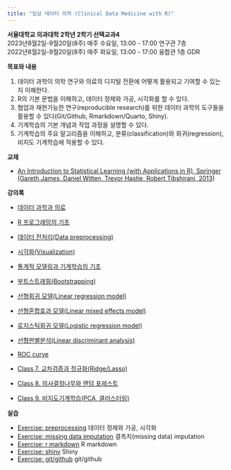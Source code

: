 ```yaml
---
title: "임상 데이터 의학 (Clinical Data Medicine with R)"
---
```


**서울대학교 의과대학 2학년 2학기 선택교과4**\
2023년8월2일-9월20일(8주) 매주 수요일, 13:00 - 17:00 연구관 7층\
2022년8월2일-9월20일(8주) 매주 화요일, 13:00 - 17:00 융합관 1층 GDR

**목표와 내용**

1.  데이터 과학이 의학 연구와 의료의 디지털 전환에 어떻게 활용되고 기여할 수 있는지 이해한다.\
2.  R의 기본 문법을 이해하고, 데이터 정제와 가공, 시각화를 할 수 있다.\
3.  협업과 재현가능한 연구(reproducible research)를 위한 데이터 과학의 도구들을 활용할 수 있다(Git/Github, Rmarkdown/Quarto, Shiny).\
4.  기계학습의 기본 개념과 작업 과정을 설명할 수 있다.\
5.  기계학습의 주요 알고리즘을 이해하고, 분류(classification)와 회귀(regression), 비지도 기계학습에 적용할 수 있다.

**교재**

-   [An Introduction to Statistical Learning (with Applications in R), Springer (Gareth James, Daniel Witten, Trevor Hastie, Robert Tibshirani, 2013)](https://www-bcf.usc.edu/~gareth/ISL/)

**강의록**

-   [데이터 과학과 의료](Intro.html)

-   [R 프로그래밍의 기초](R_basics.html)

-   [데이터 전처리(Data preprocessing)](Preprocessing.html)

-   [시각화(Visualization)](Visualization.html)

-   [통계적 모델링과 기계학습의 기초](ML_basics.html)

-   [부트스트래핑(Bootstrapping)](Bootstrapping.html)

-   [선형회귀 모델(Linear regression model)](LinearRegression.html)

-   [선형혼합효과 모델(Linear mixed effects model)](LME.html)

-   [로지스틱회귀 모델(Logistic regression model)](LogisticRegression.html)

-   [선형판별분석(Linear discriminant analysis)](LDA.html)

-   [ROC curve](ROC.html)

-   [Class 7. 교차검증과 정규화(Ridge/Lasso)](D7_CV_regularization.html)

-   [Class 8. 의사결정나무와 랜덤 포레스트](D8_RF.html)

-   [Class 9. 비지도기계학습(PCA, 클러스터링)](D9_Unsupervised.html)

**실습**

-   [Exercise: preprocessing](Ex_preprocess.html) 데이터 정제와 가공, 시각화
-   [Exercise: missing data imputation](Ex_Missing.html) 결측치(missing data) imputation
-   [Exercise: r markdown](Ex_Rmarkdown.html) R markdown
-   [Exercise: shiny](Ex_Shiny.html) Shiny
-   [Exercise: git/github](Ex_Github.html) git/github
